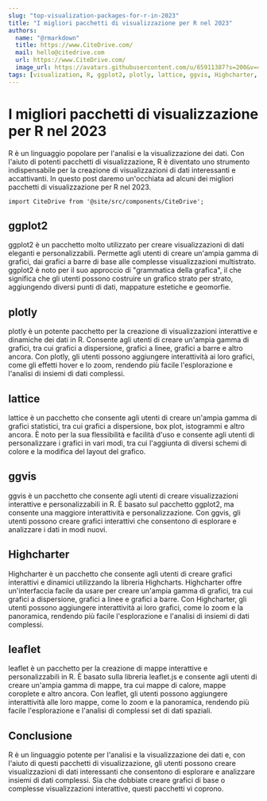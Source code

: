 ```yaml
---
slug: "top-visualization-packages-for-r-in-2023"
title: "I migliori pacchetti di visualizzazione per R nel 2023"
authors:
  name: "@rmarkdown"
  title: https://www.CiteDrive.com/
  mail: hello@citedrive.com
  url: https://www.CiteDrive.com/
  image_url: https://avatars.githubusercontent.com/u/65911387?s=200&v=4
tags: [visualization, R, ggplot2, plotly, lattice, ggvis, Highcharter, leaflet]
---
```


# I migliori pacchetti di visualizzazione per R nel 2023
R è un linguaggio popolare per l'analisi e la visualizzazione dei dati. Con l'aiuto di potenti pacchetti di visualizzazione, R è diventato uno strumento indispensabile per la creazione di visualizzazioni di dati interessanti e accattivanti. In questo post daremo un'occhiata ad alcuni dei migliori pacchetti di visualizzazione per R nel 2023.

```mdx-code-block
import CiteDrive from '@site/src/components/CiteDrive';
```
<CiteDrive /> 

## ggplot2
ggplot2 è un pacchetto molto utilizzato per creare visualizzazioni di dati eleganti e personalizzabili. Permette agli utenti di creare un'ampia gamma di grafici, dai grafici a barre di base alle complesse visualizzazioni multistrato. ggplot2 è noto per il suo approccio di "grammatica della grafica", il che significa che gli utenti possono costruire un grafico strato per strato, aggiungendo diversi punti di dati, mappature estetiche e geomorfie.

## plotly
plotly è un potente pacchetto per la creazione di visualizzazioni interattive e dinamiche dei dati in R. Consente agli utenti di creare un'ampia gamma di grafici, tra cui grafici a dispersione, grafici a linee, grafici a barre e altro ancora. Con plotly, gli utenti possono aggiungere interattività ai loro grafici, come gli effetti hover e lo zoom, rendendo più facile l'esplorazione e l'analisi di insiemi di dati complessi.

## lattice
lattice è un pacchetto che consente agli utenti di creare un'ampia gamma di grafici statistici, tra cui grafici a dispersione, box plot, istogrammi e altro ancora. È noto per la sua flessibilità e facilità d'uso e consente agli utenti di personalizzare i grafici in vari modi, tra cui l'aggiunta di diversi schemi di colore e la modifica del layout del grafico.

## ggvis
ggvis è un pacchetto che consente agli utenti di creare visualizzazioni interattive e personalizzabili in R. È basato sul pacchetto ggplot2, ma consente una maggiore interattività e personalizzazione. Con ggvis, gli utenti possono creare grafici interattivi che consentono di esplorare e analizzare i dati in modi nuovi.

## Highcharter
Highcharter è un pacchetto che consente agli utenti di creare grafici interattivi e dinamici utilizzando la libreria Highcharts. Highcharter offre un'interfaccia facile da usare per creare un'ampia gamma di grafici, tra cui grafici a dispersione, grafici a linee e grafici a barre. Con Highcharter, gli utenti possono aggiungere interattività ai loro grafici, come lo zoom e la panoramica, rendendo più facile l'esplorazione e l'analisi di insiemi di dati complessi.

## leaflet
leaflet è un pacchetto per la creazione di mappe interattive e personalizzabili in R. È basato sulla libreria leaflet.js e consente agli utenti di creare un'ampia gamma di mappe, tra cui mappe di calore, mappe coroplete e altro ancora. Con leaflet, gli utenti possono aggiungere interattività alle loro mappe, come lo zoom e la panoramica, rendendo più facile l'esplorazione e l'analisi di complessi set di dati spaziali.

## Conclusione
R è un linguaggio potente per l'analisi e la visualizzazione dei dati e, con l'aiuto di questi pacchetti di visualizzazione, gli utenti possono creare visualizzazioni di dati interessanti che consentono di esplorare e analizzare insiemi di dati complessi. Sia che dobbiate creare grafici di base o complesse visualizzazioni interattive, questi pacchetti vi coprono.